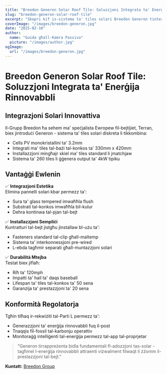 ```yaml
---
title: "Breedon Generon Solar Roof Tile: Soluzzjoni Integrata ta' Enerġija Rinnovabbli"
slug: "breedon-generon-solar-roof-tile"
excerpt: "Skopri kif is-sistema ta' tiles solari Breedon Generon tinteraġixxi l-ġenerazzjoni ta' enerġija rinnovabbli mal-estetika tradizzjonali tal-bejt."
coverImage: "/images/breedon-generon.jpg"
date: "2025-02-10"
author:
  name: "Guida għall-Kamra Passiva"
  picture: "/images/author.jpg"
ogImage:
  url: "/images/breedon-generon.jpg"
---
```


# Breedon Generon Solar Roof Tile: Soluzzjoni Integrata ta' Enerġija Rinnovabbli

## Integrazjoni Solari Innovattiva

Il-Grupp Breedon ħa sehem ma' speċjalista Ewropew fil-bejtijiet, Terran, biex jintroduċi Generon - sistema ta' tiles solari diskreta li tikkombina:

- Cells PV monokristallini ta' 3.2mm
- Integrati ma' tiles tal-bażi tal-konkos ta' 330mm x 420mm
- Installazzjoni mingħajr xkiel ma' tiles standard li jmatchjaw
- Sistema ta' 260 tiles li ġġenera output ta' 4kW tipiku

## Vantaġġi Ewlenin

✅ **Integrazjoni Estetika**  
Elimina pannelli solari kbar permezz ta':
- Sura ta' glass tempered imwaħħla flush
- Substrati tal-konkos imwaħħla bil-kulur
- Dehra kontinwa tal-pjan tal-bejt

✅ **Installazzjoni Sempliċi**  
Kuntratturi tal-bejt jistgħu jinstallaw bl-użu ta':
- Fasteners standard tal-clip għall-maltemp
- Sistema ta' interkonnessjoni pre-wired
- L-ebda tagħmir separati għall-muntazzjoni solari

✅ **Durabilità Mtejba**  
Testat biex jiflaħ:
- Riħ ta' 120mph
- Impatti ta' hail ta' daqs baseball
- Lifespan ta' tiles tal-konkos ta' 50 sena
- Garanzija ta' prestazzjoni ta' 20 sena

## Konformità Regolatorja

Tgħin tilħaq ir-rekwiżiti tal-Parti L permezz ta':
- Ġenerazzjoni ta' enerġija rinnovabbli fuq il-post
- Tnaqqis fil-fossil tal-karbonju operattiv
- Monitoraġġ intelliġenti tal-enerġija permezz tal-app tal-proprjetar

> "Generon tirrappreżenta bidla fundamentali fl-adozzjoni tas-solar - tagħmel l-enerġija rinnovabbli attraenti viżwalment filwaqt li żżomm il-prestazzjoni tal-bejt."  

**Kuntatt:** [Breedon Group](https://www.breedongroup.com)